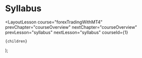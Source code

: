 
# Syllabus

  <LayoutLesson
    course="forexTradingWithMT4"
    prevChapter="courseOverview"
    nextChapter="courseOverview"
    prevLesson="syllabus"
    nextLesson="syllabus"
    courseId={1}
  >
    {children}
  </LayoutLesson>
);
